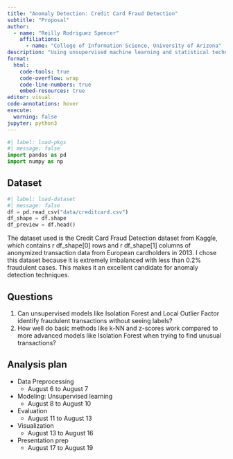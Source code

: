 ```yaml
---
title: "Anomaly Detection: Credit Card Fraud Detection"
subtitle: "Proposal"
author: 
  - name: "Reilly Rodriguez Spencer"
    affiliations:
      - name: "College of Information Science, University of Arizona"
description: "Using unsupervised machine learning and statistical techniques to detect anomalies in credit card transaction data."
format:
  html:
    code-tools: true
    code-overflow: wrap
    code-line-numbers: true
    embed-resources: true
editor: visual
code-annotations: hover
execute:
  warning: false
jupyter: python3
---
```


```python
#| label: load-pkgs
#| message: false
import pandas as pd
import numpy as np
```

## Dataset

```python
#| label: load-dataset
#| message: false
df = pd.read_csv("data/creditcard.csv")
df_shape = df.shape
df_preview = df.head()
```

The dataset used is the Credit Card Fraud Detection dataset from Kaggle, which contains r df_shape[0] rows and r df_shape[1] columns of anonymized transaction data from European cardholders in 2013.
I chose this dataset because it is extremely imbalanced with less than 0.2% fraudulent cases. This makes it an excellent candidate for anomaly detection techniques.


## Questions

1. Can unsupervised models like Isolation Forest and Local Outlier Factor identify fraudulent transactions without seeing labels?
2. How well do basic methods like k-NN and z-scores work compared to more advanced models like Isolation Forest when trying to find unusual transactions?

## Analysis plan

- Data Preprocessing
    - August 6 to August 7
- Modeling: Unsupervised learning
    - August 8 to August 10
- Evaluation
    - August 11 to August 13
- Visualization
    - August 13 to August 16
- Presentation prep 
    - August 17 to August 19